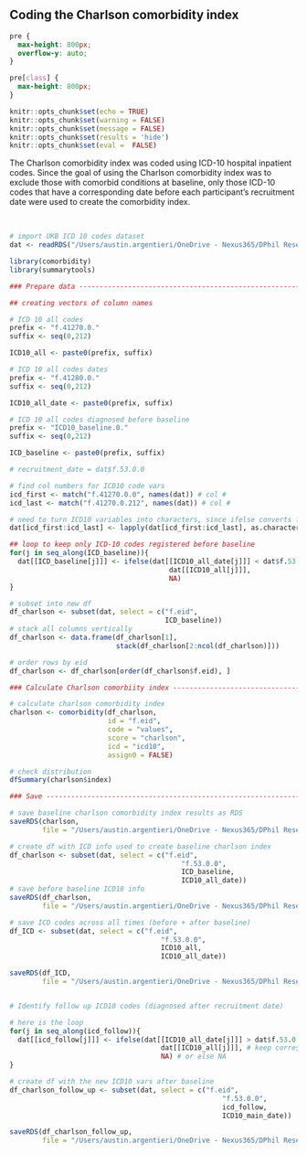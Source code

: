 ## Coding the Charlson comorbidity index

```css

pre {
  max-height: 800px;
  overflow-y: auto;
}

pre[class] {
  max-height: 800px;
}
```

```r
knitr::opts_chunk$set(echo = TRUE)
knitr::opts_chunk$set(warning = FALSE)
knitr::opts_chunk$set(message = FALSE)
knitr::opts_chunk$set(results = 'hide')
knitr::opts_chunk$set(eval =  FALSE)
```

The Charlson comorbidity index was coded using ICD-10 hospital inpatient codes. Since the goal of using the Charlson comorbidity index was to exclude those with comorbid conditions at baseline, only those ICD-10 codes that have a corresponding date before each participant's recruitment date were used to create the comorbidity index.

<br /> 
```r

# import UKB ICD 10 codes dataset
dat <- readRDS("/Users/austin.argentieri/OneDrive - Nexus365/DPhil Research/UKB/Datasets/4. Categorized raw datasets/ukb_ICD10_codes_all_years.rds")

library(comorbidity)
library(summarytools)

### Prepare data -------------------------------------------------------------------

## creating vectors of column names

# ICD 10 all codes
prefix <- "f.41270.0."
suffix <- seq(0,212)

ICD10_all <- paste0(prefix, suffix)

# ICD 10 all codes dates
prefix <- "f.41280.0."
suffix <- seq(0,212)

ICD10_all_date <- paste0(prefix, suffix)

# ICD 10 all codes diagnosed before baseline
prefix <- "ICD10_baseline.0."
suffix <- seq(0,212)

ICD_baseline <- paste0(prefix, suffix)

# recruitment_date = dat$f.53.0.0

# find col numbers for ICD10 code vars
icd_first <- match("f.41270.0.0", names(dat)) # col #
icd_last <- match("f.41270.0.212", names(dat)) # col #

# need to turn ICD10 variables into characters, since ifelse converts factors to integers and messes up the responses
dat[icd_first:icd_last] <- lapply(dat[icd_first:icd_last], as.character)

## loop to keep only ICD-10 codes registered before baseline
for(j in seq_along(ICD_baseline)){
  dat[[ICD_baseline[j]]] <- ifelse(dat[[ICD10_all_date[j]]] < dat$f.53.0.0, 
                                       dat[[ICD10_all[j]]], 
                                       NA)
}

# subset into new df
df_charlson <- subset(dat, select = c("f.eid", 
                                      ICD_baseline))
# stack all columns vertically
df_charlson <- data.frame(df_charlson[1], 
                          stack(df_charlson[2:ncol(df_charlson)]))

# order rows by eid
df_charlson <- df_charlson[order(df_charlson$f.eid), ]

### Calculate Charlson comorbiity index -------------------------------------------------------------------

# calculate charlson comorbidity index
charlson <- comorbidity(df_charlson, 
                        id = "f.eid", 
                        code = "values", 
                        score = "charlson", 
                        icd = "icd10", 
                        assign0 = FALSE)

# check distribution
dfSummary(charlson$index)

### Save -------------------------------------------------------------------

# save baseline charlson comorbidity index results as RDS
saveRDS(charlson, 
        file = "/Users/austin.argentieri/OneDrive - Nexus365/DPhil Research/UKB/Datasets/5. Recoded datasets/ukb_charlson_comorbidity_index_baseline.rds") 

# create df with ICD info used to create baseline charlson index
df_charlson <- subset(dat, select = c("f.eid", 
                                          "f.53.0.0",
                                          ICD_baseline,
                                          ICD10_all_date))
# save before baseline ICD10 info
saveRDS(df_charlson, 
        file = "/Users/austin.argentieri/OneDrive - Nexus365/DPhil Research/UKB/Datasets/4. Categorized raw datasets/ukb_ICD10_codes_before_baseline.rds")  

```

```r


# save ICD codes across all times (before + after baseline)
df_ICD <- subset(dat, select = c("f.eid",
                                     "f.53.0.0",
                                     ICD10_all,
                                     ICD10_all_date))

saveRDS(df_ICD, 
        file = "/Users/austin.argentieri/OneDrive - Nexus365/DPhil Research/UKB/Datasets/4. Categorized raw datasets/ukb_ICD10_codes_all_years.rds") # save RDS to file 


# Identify follow up ICD10 codes (diagnosed after recruitment date)

# here is the loop
for(j in seq_along(icd_follow)){
  dat[[icd_follow[j]]] <- ifelse(dat[[ICD10_all_date[j]]] > dat$f.53.0.0, # if ICD10 diagnosis date is after recruitment
                                     dat[[ICD10_all[j]]], # keep corresponding ICD10 code
                                     NA) # or else NA
}

# create df with the new ICD10 vars after baseline
df_charlson_follow_up <- subset(dat, select = c("f.eid",
                                                    "f.53.0.0",
                                                    icd_follow,
                                                    ICD10_main_date))

saveRDS(df_charlson_follow_up, 
        file = "/Users/austin.argentieri/OneDrive - Nexus365/DPhil Research/UKB/Datasets/4. Categorized raw datasets/ukb_ICD10_codes_after_baseline.rds") # save RDS to file 
```

